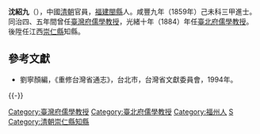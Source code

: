 '''沈紹九'''（{{bd|?||?|}}），中國[[清朝|清朝]]官員，[[福建|福建]][[閩縣|閩縣]]人。咸豐九年（1859年）己未科三甲進士。同治四、五年間曾任[[臺灣府儒學教授|臺灣府儒學教授]]，光緒十年（1884）年任[[臺北府|臺北府]][[臺北府儒學教授|儒學教授]]。後陞任江西[[崇仁縣|崇仁縣]]知縣。

==參考文獻==
*劉寧顏編，《重修台灣省通志》，台北市，台灣省文獻委員會，1994年。

{{-}}
{{start box}}
{{s-off}}
{{s-before|—}}
{{s-title|[[台北府儒學教授|台北府儒學教授]]|1884年上任}}
{{s-after|[[劉大受|劉大受]]}}
{{end box}}
{{DEFAULTSORT:Shen沈}}
{{咸豐九年己未科殿試金榜}}
[[Category:臺灣府儒學教授|Category:臺灣府儒學教授]]
[[Category:臺北府儒學教授|Category:臺北府儒學教授]]
[[Category:福州人|Category:福州人]]
[[Category:沈姓|S]]
[[Category:清朝崇仁縣知縣|Category:清朝崇仁縣知縣]]